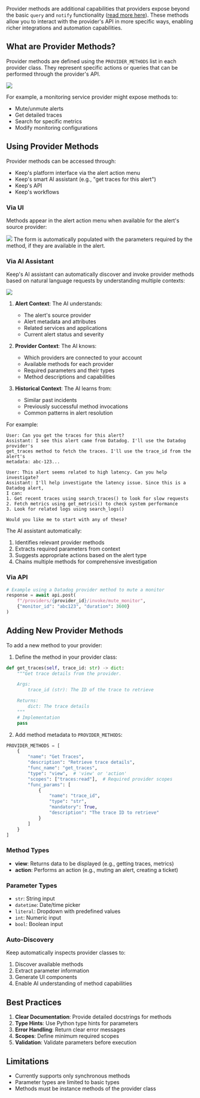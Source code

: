 Provider methods are additional capabilities that providers expose beyond the basic `query` and `notify` functionality ([read more here](/providers/adding-a-new-provider#basics)). These methods allow you to interact with the provider's API in more specific ways, enabling richer integrations and automation capabilities.

## What are Provider Methods?

Provider methods are defined using the `PROVIDER_METHODS` list in each provider class. They represent specific actions or queries that can be performed through the provider's API.

<Frame>
  <img src="/images/provider-methods-menu.png" />
</Frame>

For example, a monitoring service provider might expose methods to:

- Mute/unmute alerts
- Get detailed traces
- Search for specific metrics
- Modify monitoring configurations

## Using Provider Methods

Provider methods can be accessed through:

- Keep's platform interface via the alert action menu
- Keep's smart AI assistant (e.g., "get traces for this alert")
- Keep's API
- Keep's workflows

### Via UI

Methods appear in the alert action menu when available for the alert's source provider:

<Frame>
  <img src="/images/provider-methods-modal.png" />
</Frame>

<Note>
  The form is automatically populated with the parameters required by the
  method, if they are available in the alert.
</Note>

### Via AI Assistant

Keep's AI assistant can automatically discover and invoke provider methods based on natural language requests by understanding multiple contexts:

<Frame>
  <img src="/images/provider-methods-assistant.png" />
</Frame>

1. **Alert Context**: The AI understands:

   - The alert's source provider
   - Alert metadata and attributes
   - Related services and applications
   - Current alert status and severity

2. **Provider Context**: The AI knows:

   - Which providers are connected to your account
   - Available methods for each provider
   - Required parameters and their types
   - Method descriptions and capabilities

3. **Historical Context**: The AI learns from:
   - Similar past incidents
   - Previously successful method invocations
   - Common patterns in alert resolution

For example:

```
User: Can you get the traces for this alert?
Assistant: I see this alert came from Datadog. I'll use the Datadog provider's
get_traces method to fetch the traces. I'll use the trace_id from the alert's
metadata: abc-123...

User: This alert seems related to high latency. Can you help investigate?
Assistant: I'll help investigate the latency issue. Since this is a Datadog alert,
I can:
1. Get recent traces using search_traces() to look for slow requests
2. Fetch metrics using get_metrics() to check system performance
3. Look for related logs using search_logs()

Would you like me to start with any of these?
```

The AI assistant automatically:

1. Identifies relevant provider methods
2. Extracts required parameters from context
3. Suggests appropriate actions based on the alert type
4. Chains multiple methods for comprehensive investigation

### Via API

```python
# Example using a Datadog provider method to mute a monitor
response = await api.post(
    f"/providers/{provider_id}/invoke/mute_monitor",
    {"monitor_id": "abc123", "duration": 3600}
)
```

## Adding New Provider Methods

To add a new method to your provider:

1. Define the method in your provider class:

```python
def get_traces(self, trace_id: str) -> dict:
    """Get trace details from the provider.

    Args:
        trace_id (str): The ID of the trace to retrieve

    Returns:
        dict: The trace details
    """
    # Implementation
    pass
```

2. Add method metadata to `PROVIDER_METHODS`:

```python
PROVIDER_METHODS = [
    {
        "name": "Get Traces",
        "description": "Retrieve trace details",
        "func_name": "get_traces",
        "type": "view",  # 'view' or 'action'
        "scopes": ["traces:read"],  # Required provider scopes
        "func_params": [
            {
                "name": "trace_id",
                "type": "str",
                "mandatory": True,
                "description": "The trace ID to retrieve"
            }
        ]
    }
]
```

### Method Types

- **view**: Returns data to be displayed (e.g., getting traces, metrics)
- **action**: Performs an action (e.g., muting an alert, creating a ticket)

### Parameter Types

- `str`: String input
- `datetime`: Date/time picker
- `literal`: Dropdown with predefined values
- `int`: Numeric input
- `bool`: Boolean input

### Auto-Discovery

Keep automatically inspects provider classes to:

1. Discover available methods
2. Extract parameter information
3. Generate UI components
4. Enable AI understanding of method capabilities

## Best Practices

1. **Clear Documentation**: Provide detailed docstrings for methods
2. **Type Hints**: Use Python type hints for parameters
3. **Error Handling**: Return clear error messages
4. **Scopes**: Define minimum required scopes
5. **Validation**: Validate parameters before execution

## Limitations

- Currently supports only synchronous methods
- Parameter types are limited to basic types
- Methods must be instance methods of the provider class
